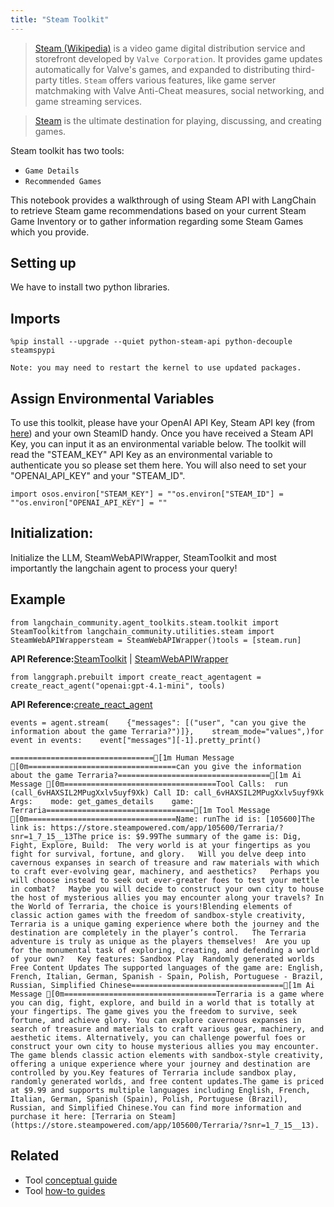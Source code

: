 ```yaml
---
title: "Steam Toolkit"
---
```


> [Steam (Wikipedia)](https://en.wikipedia.org/wiki/Steam_\(service\)) is a video game digital distribution service and storefront developed by `Valve Corporation`. It provides game updates automatically for Valve's games, and expanded to distributing third-party titles. `Steam` offers various features, like game server matchmaking with Valve Anti-Cheat measures, social networking, and game streaming services.

> [Steam](https://store.steampowered.com/about/) is the ultimate destination for playing, discussing, and creating games.

Steam toolkit has two tools:

* `Game Details`
* `Recommended Games`

This notebook provides a walkthrough of using Steam API with LangChain to retrieve Steam game recommendations based on your current Steam Game Inventory or to gather information regarding some Steam Games which you provide.

## Setting up

We have to install two python libraries.

## Imports

```
%pip install --upgrade --quiet python-steam-api python-decouple steamspypi
```

```
Note: you may need to restart the kernel to use updated packages.
```

## Assign Environmental Variables

To use this toolkit, please have your OpenAI API Key, Steam API key (from [here](https://steamcommunity.com/dev/apikey)) and your own SteamID handy. Once you have received a Steam API Key, you can input it as an environmental variable below. The toolkit will read the "STEAM\_KEY" API Key as an environmental variable to authenticate you so please set them here. You will also need to set your "OPENAI\_API\_KEY" and your "STEAM\_ID".

```
import osos.environ["STEAM_KEY"] = ""os.environ["STEAM_ID"] = ""os.environ["OPENAI_API_KEY"] = ""
```

## Initialization:

Initialize the LLM, SteamWebAPIWrapper, SteamToolkit and most importantly the langchain agent to process your query!

## Example

```
from langchain_community.agent_toolkits.steam.toolkit import SteamToolkitfrom langchain_community.utilities.steam import SteamWebAPIWrappersteam = SteamWebAPIWrapper()tools = [steam.run]
```

**API Reference:**[SteamToolkit](https://python.langchain.com/api_reference/community/agent_toolkits/langchain_community.agent_toolkits.steam.toolkit.SteamToolkit.html) | [SteamWebAPIWrapper](https://python.langchain.com/api_reference/community/utilities/langchain_community.utilities.steam.SteamWebAPIWrapper.html)

```
from langgraph.prebuilt import create_react_agentagent = create_react_agent("openai:gpt-4.1-mini", tools)
```

**API Reference:**[create\_react\_agent](https://langchain-ai.github.io/langgraph/reference/prebuilt/#langgraph.prebuilt.chat_agent_executor.create_react_agent)

```
events = agent.stream(    {"messages": [("user", "can you give the information about the game Terraria?")]},    stream_mode="values",)for event in events:    event["messages"][-1].pretty_print()
```

```
================================[1m Human Message [0m=================================can you give the information about the game Terraria?==================================[1m Ai Message [0m==================================Tool Calls:  run (call_6vHAXSIL2MPugXxlv5uyf9Xk) Call ID: call_6vHAXSIL2MPugXxlv5uyf9Xk  Args:    mode: get_games_details    game: Terraria=================================[1m Tool Message [0m=================================Name: runThe id is: [105600]The link is: https://store.steampowered.com/app/105600/Terraria/?snr=1_7_15__13The price is: $9.99The summary of the game is: Dig, Fight, Explore, Build:  The very world is at your fingertips as you fight for survival, fortune, and glory.   Will you delve deep into cavernous expanses in search of treasure and raw materials with which to craft ever-evolving gear, machinery, and aesthetics?   Perhaps you will choose instead to seek out ever-greater foes to test your mettle in combat?   Maybe you will decide to construct your own city to house the host of mysterious allies you may encounter along your travels? In the World of Terraria, the choice is yours!Blending elements of classic action games with the freedom of sandbox-style creativity, Terraria is a unique gaming experience where both the journey and the destination are completely in the player’s control.   The Terraria adventure is truly as unique as the players themselves!  Are you up for the monumental task of exploring, creating, and defending a world of your own?   Key features: Sandbox Play  Randomly generated worlds Free Content Updates The supported languages of the game are: English, French, Italian, German, Spanish - Spain, Polish, Portuguese - Brazil, Russian, Simplified Chinese==================================[1m Ai Message [0m==================================Terraria is a game where you can dig, fight, explore, and build in a world that is totally at your fingertips. The game gives you the freedom to survive, seek fortune, and achieve glory. You can explore cavernous expanses in search of treasure and materials to craft various gear, machinery, and aesthetic items. Alternatively, you can challenge powerful foes or construct your own city to house mysterious allies you may encounter. The game blends classic action elements with sandbox-style creativity, offering a unique experience where your journey and destination are controlled by you.Key features of Terraria include sandbox play, randomly generated worlds, and free content updates.The game is priced at $9.99 and supports multiple languages including English, French, Italian, German, Spanish (Spain), Polish, Portuguese (Brazil), Russian, and Simplified Chinese.You can find more information and purchase it here: [Terraria on Steam](https://store.steampowered.com/app/105600/Terraria/?snr=1_7_15__13).
```

## Related

* Tool [conceptual guide](/oss/concepts/tools)
* Tool [how-to guides](/oss/how_to/#tools)
